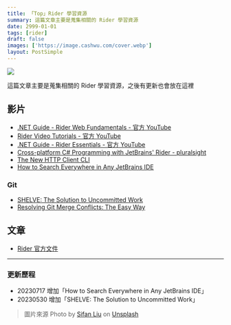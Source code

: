```yaml
---
title: 「Top」Rider 學習資源
summary: 這篇文章主要是蒐集相關的 Rider 學習資源
date: 2999-01-01
tags: [rider]
draft: false
images: ['https://image.cashwu.com/cover.webp']
layout: PostSimple
---
```


![](https://image.cashwu.com/cover.webp)

這篇文章主要是蒐集相關的 Rider 學習資源，之後有更新也會放在這裡

## 影片

- [.NET Guide - Rider Web Fundamentals - 官方 YouTube](https://www.youtube.com/playlist?list=PLQ176FUIyIUaLlrnDoeSgVst3XV_iQIMQ)
- [Rider Video Tutorials - 官方 YouTube](https://www.youtube.com/playlist?list=PLQ176FUIyIUY8gxZkEYRa0SM8JyFsUT1v)
- [.NET Guide - Rider Essentials - 官方 YouTube](https://www.youtube.com/playlist?list=PLQ176FUIyIUa9YhrRUPS8OTxq5G3l26IY)
- [Cross-platform C# Programming with JetBrains' Rider - pluralsight](https://app.pluralsight.com/library/courses/csharp-jetbrains-rider-cross-platform-programming/table-of-contents)
- [The New HTTP Client CLI](https://www.youtube.com/watch?v=mwiHAukbWjM)
- [How to Search Everywhere in Any JetBrains IDE](https://www.youtube.com/watch?v=nzDgYoDgWGE)

### Git

- [SHELVE: The Solution to Uncommitted Work](https://www.youtube.com/watch?v=L02P_Qa62oQ)
- [Resolving Git Merge Conflicts: The Easy Way](https://www.youtube.com/watch?v=mSfq1SoMocg)

## 文章

- [Rider 官方文件](https://www.jetbrains.com/help/rider/Introduction.html)

---

### 更新歷程

- 20230717 增加「How to Search Everywhere in Any JetBrains IDE」
- 20230530 增加「SHELVE: The Solution to Uncommitted Work」

> 圖片來源 Photo by [Sifan Liu](https://unsplash.com/fansi_sifan?utm_source=unsplash&utm_medium=referral&utm_content=creditCopyText) on [Unsplash](https://unsplash.com/photos/sl_oGl--GrY?utm_source=unsplash&utm_medium=referral&utm_content=creditCopyText)
